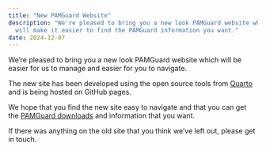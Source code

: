 ```yaml
---
title: "New PAMGuard Website"
description: "We're pleased to bring you a new look PAMGuard website which 
  will make it easier to find the PAMGuard information you want."
date: 2024-12-07
---
```


We're pleased to bring you a new look PAMGuard website which will be easier for us to manage and easier for you to navigate.

The new site has been developed using the open source tools from [Quarto](https://quarto.org/) and is being hosted on GitHub pages.

We hope that you find the new site easy to navigate and that you can get the [PAMGuard downloads](../downloadsurvey.qmd) and information that you want.

If there was anything on the old site that you think we've left out, please get in touch.
